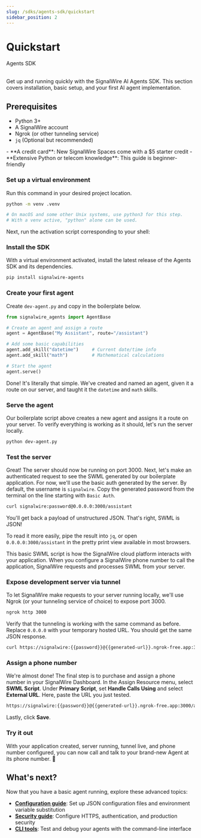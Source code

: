 ```yaml
---
slug: /sdks/agents-sdk/quickstart
sidebar_position: 2
---
```



# Quickstart

<Subtitle>Agents SDK</Subtitle><br/><br/>

Get up and running quickly with the SignalWire AI Agents SDK. 
This section covers installation, basic setup, and your first AI agent implementation.

<div className="row">

<div className="col col--6">

## Prerequisites

- Python 3+
- A SignalWire account
- Ngrok (or other tunneling service)
- `jq` (Optional but recommended)

</div>

<div className="col col--6">

<Admonition type="tip" icon="😎" title="You don't need:">
    - **A credit card**: New SignalWire Spaces come with a $5 starter credit
    - **Extensive Python or telecom knowledge**: This guide is beginner-friendly
</Admonition>

</div>
</div>

<Steps>

### Set up a virtual environment

Run this command in your desired project location.

```bash
python -m venv .venv

# On macOS and some other Unix systems, use python3 for this step.
# With a venv active, "python" alone can be used.
```

Next, run the activation script corresponding to your shell:

<VenvScript/>

### Install the SDK

With a virtual environment activated, 
install the latest release of the Agents SDK and its dependencies.

```bash
pip install signalwire-agents
```

### Create your first agent

Create `dev-agent.py` and copy in the boilerplate below.

```python title="dev-agent.py"
from signalwire_agents import AgentBase

# Create an agent and assign a route
agent = AgentBase("My Assistant", route="/assistant")

# Add some basic capabilities
agent.add_skill("datetime")     # Current date/time info
agent.add_skill("math")         # Mathematical calculations

# Start the agent
agent.serve()
```

Done! It's literally that simple.
We've created and named an agent, given it a route on our server,
and taught it the `datetime` and `math` skills.

### Serve the agent

Our boilerplate script above creates a new agent and assigns it a route on your server.
To verify everything is working as it should,
let's run the server locally.

```bash
python dev-agent.py
```

### Test the server

Great! The server should now be running on port 3000.
Next, let's make an authenticated request to see the SWML generated by our boilerplate application.
For now, we'll use the basic auth generated by the server.
By default, the username is `signalwire`.
Copy the generated password from the terminal on the line starting with `Basic Auth`.

```bash
curl signalwire:password@0.0.0.0:3000/assistant
```

You'll get back a payload of unstructured JSON.
That's right, SWML is JSON!

To read it more easily, pipe the result into `jq`, or open 
`0.0.0.0:3000/assistant`
in the pretty print view available in most browsers.

This basic SWML script is how the SignalWire cloud platform interacts with your application.
When you configure a SignalWire phone number to call the application,
SignalWire requests and processes SWML from your server.

### Expose development server via tunnel

To let SignalWire make requests to your server running locally,
we'll use Ngrok (or your tunneling service of choice) to expose port 3000.

```bash
ngrok http 3000
```

Verify that the tunneling is working with the same command as before.
Replace `0.0.0.0` with your temporary hosted URL.
You should get the same JSON response.

```bash
curl https://signalwire:{{password}}@{{generated-url}}.ngrok-free.app:3000/assistant
```

### Assign a phone number

We're almost done!
The final step is to purchase and assign a phone number in your SignalWire Dashboard.
In the Assign Resource menu, select **SWML Script**.
Under **Primary Script**, set **Handle Calls Using** and select **External URL**.
Here, paste the URL you just tested.

```bash
https://signalwire:{{password}}@{{generated-url}}.ngrok-free.app:3000/assistant
```

Lastly, click **Save**.

### Try it out

With your application created, server running, tunnel live, and phone number configured,
you can now call and talk to your brand-new Agent at its phone number. 🎉

</Steps>

## What's next?

Now that you have a basic agent running, explore these advanced topics:

- **[Configuration guide](/sdks/agents-sdk/configuration)**: Set up JSON configuration files and environment variable substitution
- **[Security guide](/sdks/agents-sdk/security)**: Configure HTTPS, authentication, and production security
- **[CLI tools](/sdks/agents-sdk/cli)**: Test and debug your agents with the command-line interface
